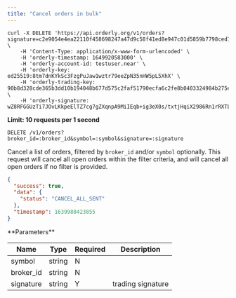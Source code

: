 ```yaml
---
title: "Cancel orders in bulk"
---
```


<RequestExample>

```shell
curl -X DELETE 'https://api.orderly.org/v1/orders?signature=c2e9054e4ea22110f458698247a47d9c58f41ed8e947c01d5859b7798ced1c9d130c267ffec185d25c511167199cc3e7476cd850b4cb928ff08443f97abcbdc100' \
    -H 'Content-Type: application/x-www-form-urlencoded' \
    -H 'orderly-timestamp: 1649920583000' \
    -H 'orderly-account-id: testuser.near' \
    -H 'orderly-key: ed25519:8tm7dnKYkSc3FzgPuJaw1wztr79eeZpN35nHW5pL5XhX' \
    -H 'orderly-trading-key: 90b8d328cde365b3dd10b194048b677d575c2faf51790ecfa6c2fe8b0403324984b275e7bf4c486b4d713576cf20335e1230537c47aafdde0bd646af9b83a8d6' \
    -H 'orderly-signature: wZ8RFGGUzTi7JOvLKkpeElTZ7cg7gZXqnpA9MiIEqb+ig3eX0s/txtjHqiX2986Rn1rRXTLgMRHtgA4/WcfxAg=='
```
</RequestExample>

**Limit: 10 requests per 1 second**

`DELETE /v1/orders?broker_id=:broker_id&symbol=:symbol&signature=:signature`

Cancel a list of orders, filtered by `broker_id` and/or `symbol` optionally. This request will cancel all open orders within the filter criteria, and will cancel all open orders if no filter is provided.

<ResponseExample>

```json Response
{
  "success": true,
  "data": {
    "status": "CANCEL_ALL_SENT"
  },
  "timestamp": 1639980423855
}
```
</ResponseExample>
**Parameters**

| Name             | Type   | Required | Description                                         |
| ---------------- | ------ | -------- | --------------------------------------------------- |
| symbol           | string | N        |                                                     |
| broker_id        | string | N        |                                                     |
| signature        | string | Y        | trading signature                                   |

